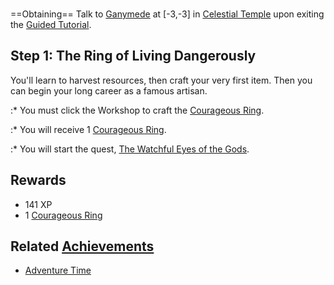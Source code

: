{{Questbox
 |starting=Talk to [[Ganymede]] at [-3,-3]
 |level=1
 |prerequisites=None
 |recommended=1
 |rewards=141 XP, 1 [[Courageous Ring]]
 |items=None
 |sequel=[[The Watchful Eyes of the Gods]]
 |repeatable=No
}}
<br style="clear:both" />
==Obtaining==
Talk to [[Ganymede]] at [-3,-3] in [[Celestial Temple]] upon exiting the [[Guided Tutorial]].
{{dialog|text=If you're going to be a hero, it's best to have divine power behind you! Before going any further, how about gaining the gods' favour?
; Keep listening.

The Twelve respect those who know how to fight and those who are able to create. Artists and artisans are highly appreciated. Why not show off your growing talents? Climb the stairs and speak to Master Attwerk, he's waiting for you in the Professions Hall.
; Head over to the arch of the Professions Hall.
}}

==Step 1: The Ring of Living Dangerously==
; You'll learn to harvest resources, then craft your very first item. Then you can begin your long career as a famous artisan.
{{queststep|Enter the [[Professions Hall]]}}
{{queststep|Talk to [[Master Attwerk]]}}
{{dialog|text=Young soul, I salute you! I'm here to teach you the basics about professions. The greatest heroes are often great artisans, too. There is no finer blade than the one forged by your own hands!<br> There are many professions that will allow you to show off your skill. But I suppose we have to start somewhere so why not craft a ring?
; Learn more.

The gods taught the Twelvians to create magic jewellery with natural resources. Crafting the ring is easy as pie. Simply collect the necessary materials and then use the workshop to assemble them.
; Find out more about the materials.

You need some Wheat, Ash, Iron, Nettles, and a freshly caught Gudgeon. You'll find everything you need in this room.<br> Don't forget to consult your quest notebook if you forget what ingredients you need!
; Explore the area.
}}
{{queststep|Harvest some [[Wheat]]}}
{{queststep|Harvest some [[Nettle]]}}
{{queststep|Cut some [[Ash]]}}
{{queststep|Extract some [[Iron]]}}
{{queststep|Fish for [[Gudgeon]]}}
{{queststep|Craft 1 Courageous Ring and close the interface}}
:* You must click the Workshop to craft the [[Courageous Ring]].
:* You will receive 1 [[Courageous Ring]].
{{queststep|Talk to Master Attwerk}}
{{dialog|text = Good work, [Character Name]! Show the ring to Ganymede; he's waiting for you outside this room.
; Head towards the exit.
}}
{{queststep|Talk to Ganymede again}}
{{dialog|text = You're very talented, [Character Name]! The ring you've made is perfect. Now you're equipped from head to toe. To test your effectiveness, a training session is a must!
; Say you have nothing against a bit of exercise.
}}
:* You will start the quest, [[The Watchful Eyes of the Gods]].
{{dialog|text = I've notified [[Master Tarms]], he's waiting for you in the [[Combat Room]]. Climb the stairs and show the gods what you can do!
; Head over to the arch of the Combat Room.
}}

==Rewards==
* 141 XP
* 1 [[Courageous Ring]]

==Related [[Achievement]]s==
* [[Adventure Time]]
